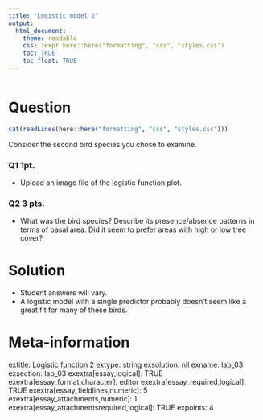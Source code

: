 ```yaml
---
title: "Logistic model 2"
output:  
  html_document:
    theme: readable
    css: !expr here::here("formatting", "css", "styles.css")
    toc: TRUE
    toc_float: TRUE
---
```



```r
```


Question
========

```r
cat(readLines(here::here("formatting", "css", "styles.css")))
```


Consider the second bird species you chose to examine.

<div class="questionborder">

### Q1 1pt. 

- Upload an image file of the logistic function plot.

### Q2 3 pts. 

- What was the bird species? Describe its presence/absence patterns in terms of basal area.  Did it seem to prefer areas with high or low tree cover?

</div>
Solution
========

- Student answers will vary.
- A logistic model with a single predictor probably doesn't seem like a great fit for many of these birds.






Meta-information
================
extitle: Logistic function 2
extype: string
exsolution: nil
exname: lab_03
exsection: lab_03
exextra[essay,logical]: TRUE
exextra[essay_format,character]: editor
exextra[essay_required,logical]: TRUE
exextra[essay_fieldlines,numeric]: 5
exextra[essay_attachments,numeric]: 1
exextra[essay_attachmentsrequired,logical]: TRUE
expoints: 4
